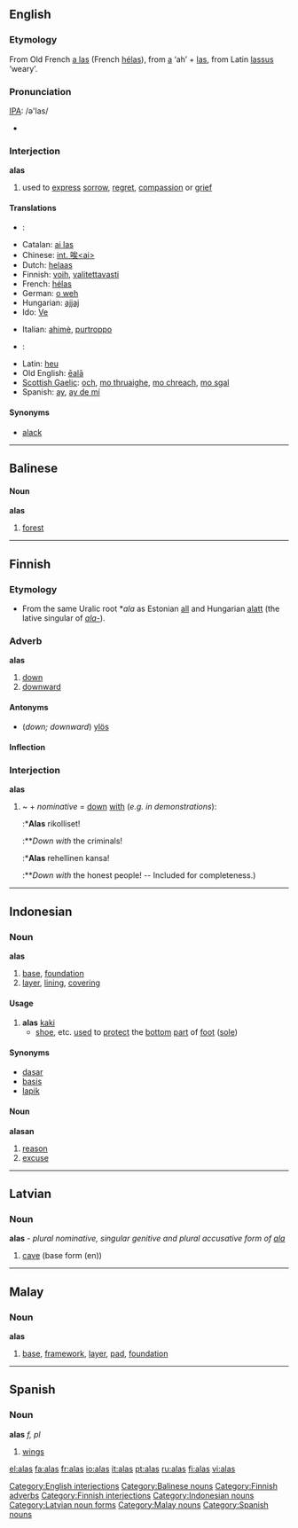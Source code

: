 ==English==
===Etymology===
From Old French [[a las]] (French [[hélas]]), from [[a]] ‘ah’ + [[las]], from Latin [[lassus]] ‘weary’.

===Pronunciation===
[[IPA]]: /ə'las/
*{{audio|en-us-alas.ogg|Audio (US)}}


===Interjection===
'''alas'''

#used to [[express]] [[sorrow]], [[regret]], [[compassion]] or [[grief]]

====Translations====
{{trans-top|exclamation of sorrow}}
*{{ar}}: {{ARchar|[[واه]]}}
*Catalan: [[ai las]]
*Chinese: [[int. 唉<ai>]]
*Dutch: [[helaas]]
*Finnish: [[voih]], [[valitettavasti]]
*French: [[hélas]]
*German: [[o weh]]
*Hungarian: [[ajjaj]]
*Ido: [[Ve]]
{{trans-mid}}
*Italian: [[ahimè]], [[purtroppo]]
*{{ku}}: {{KUchar|[[ئاخ]]}}
*Latin: [[Heu|heu]]
*Old English: [[eala|ēalā]]
*[[Scottish Gaelic]]: [[och]], [[mo thruaighe]], [[mo chreach]], [[mo sgal]]
*Spanish: [[ay]], [[ay de mí]]
{{trans-bottom}}

====Synonyms====
*[[alack]]

[[Category:English interjections]]
----

==Balinese==

====Noun====
'''alas'''

# [[forest]]
[[Category:Balinese nouns]]

----

==Finnish==
===Etymology===
*From the same Uralic root *''ala'' as Estonian [[all]] and Hungarian [[alatt]] (the lative singular of ''[[ala-]]'').

===Adverb===
'''alas'''

#[[down]]
#[[downward]]

====Antonyms====
*(''down; downward'') [[ylös]]

====Inflection====
{{fi-decl-pron|8s=[[alla]]|9s=[[alta]]|10s=[[alle]]|a1s=[[alhaalla]]|a2s=[[alhaalta]]|a3s=[[alhaalle]]|a4s=[[alas]]|a10s=[[ali]]<br/>[[alitse]]|a11s=[[allekkain]]<br/>([[alakkain]])|a12s=[[alatusten]]}}

===Interjection===
'''alas'''
# ~ + ''nominative'' = [[down]] [[with]] (''e.g. in demonstrations''):
#:*'''Alas''' rikolliset!
#:**''Down with'' the criminals!
#:*'''Alas''' rehellinen kansa!
#:**''Down with'' the honest people! -- Included for completeness.)
[[Category:Finnish adverbs]]
[[Category:Finnish interjections]]

----

==Indonesian==

===Noun===
'''alas'''

# [[base]], [[foundation]]
# [[layer]], [[lining]], [[covering]]

====Usage====
# '''alas''' [[kaki]]
#* [[shoe]], etc. [[use]]d to [[protect]] the [[bottom]] [[part]] of [[foot]] ([[sole]])

====Synonyms====
* [[dasar]]
* [[basis]]
* [[lapik]]

====Noun====
'''alasan'''

# [[reason]]
# [[excuse]]
[[Category:Indonesian nouns]]

----

==Latvian==
===Noun===
'''alas''' - ''plural nominative, singular genitive and plural accusative form of [[ala]]''
#[[cave]] (base form (en))
{{lv-noun-d4|al|a}}
[[Category:Latvian noun forms]]

----

==Malay==

===Noun===
'''alas'''

# [[base]], [[framework]], [[layer]], [[pad]], [[foundation]]
[[Category:Malay nouns]]

----

==Spanish==

===Noun===
'''alas''' ''f, pl''

#[[wing]]s
[[Category:Spanish nouns]]

[[el:alas]]
[[fa:alas]]
[[fr:alas]]
[[io:alas]]
[[it:alas]]
[[pt:alas]]
[[ru:alas]]
[[fi:alas]]
[[vi:alas]]